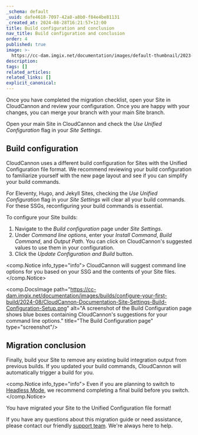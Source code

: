```yaml
---
_schema: default
_uuid: dafe4618-7097-42a8-a8b0-f84e4be81131
_created_at: 2024-08-28T16:21:57+12:00
title: Build configuration and conclusion
nav_title: Build configuration and conclusion
order: 4
published: true
image: >-
  https://cc-dam.imgix.net/documentation/images/default-thumbnail/2023-Q4/CloudCannon-Documentation-Thumbnail.png
description:
tags: []
related_articles:
related_links: []
explicit_canonical:
---
```

Once you have completed the migration checklist, open your Site in CloudCannon and review your configuration. Once you are happy with your changes, you can merge your branch with your main Site branch.

Open your main Site in CloudCannon and check the *Use Unified Configuration* flag in your *Site Settings*.

## Build configuration

CloudCannon uses a different build configuration for Sites with the Unified Configuration file format. We recommend reviewing your build configuration to familiarize yourself with the new page layout and see if you can simplify your build commands.

For Eleventy, Hugo, and Jekyll Sites, checking the *Use Unified Configuration* flag in your *Site Settings* will clear all your build commands. For these SSGs, reconfiguring your build commands is essential.

To configure your Site builds:

1. Navigate to the *Build configuration* page under *Site Settings*.
2. Under *Command line options*, enter your *Install Command*, *Build Command*, and *Output Path*. You can click on CloudCannon's suggested values to use them in your configuration.
3. Click the *Update Configuration and Build* button.

<comp.Notice info_type="info">
  CloudCannon will suggest command line options for you based on your SSG and the contents of your Site files.
</comp.Notice>

<comp.DocsImage path="https://cc-dam.imgix.net/documentation/images/builds/configure-your-first-build/2024-08/CloudCannon-Documentation-Site-Settings-Build-Configuration-Setup.png" alt="A screenshot of the Build Configuration page shows blue boxes containing CloudCannon's suggestions for your command line options." title="The Build Configuration page" type="screenshot"/>

## Migration conclusion

Finally, build your Site to remove any existing build integration output from previous builds. If you updated your build commands, CloudCannon will automatically trigger a build for you.

<comp.Notice info_type="info">
  Even if you are planning to switch to [Headless Mode](/documentation/articles/what-is-headless-mode/), we recommend completing a final build before you switch.
</comp.Notice>

You have migrated your Site to the Unified Configuration file format!

If you have any questions about this migration guide or need assistance, please contact our friendly [support team](/support/). We're always here to help.